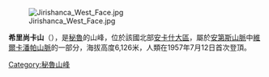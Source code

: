 [[Image:Jirishanca_West_Face.jpg|right]]

'''希里尚卡山'''（{{lang-es|Jirishanca}}），是[[秘魯|秘魯]]的山峰，位於該國北部[[安卡什大區|安卡什大區]]，屬於[[安第斯山脈|安第斯山脈]]中[[維爾卡潘帕山脈|維爾卡潘帕山脈]]的一部分，海拔高度6,126米，人類在1957年7月12日首次登頂。

{{Peru-geo-stub}}
[[Category:秘魯山峰|Category:秘魯山峰]]